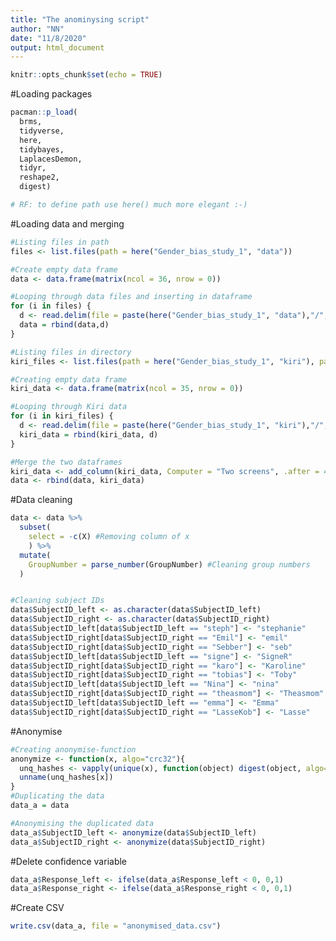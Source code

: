 ```yaml
---
title: "The anominysing script"
author: "NN"
date: "11/8/2020"
output: html_document
---
```


```r
knitr::opts_chunk$set(echo = TRUE)
```


#Loading packages
```r

pacman::p_load(
  brms,
  tidyverse,
  here,
  tidybayes,
  LaplacesDemon,
  tidyr,
  reshape2,
  digest)

# RF: to define path use here() much more elegant :-)

```

#Loading data and merging

```r
#Listing files in path
files <- list.files(path = here("Gender_bias_study_1", "data"))

#Create empty data frame
data <- data.frame(matrix(ncol = 36, nrow = 0))

#Looping through data files and inserting in dataframe
for (i in files) {
  d <- read.delim(file = paste(here("Gender_bias_study_1", "data"),"/", i, sep = ""), sep = ",", header = TRUE)
  data = rbind(data,d)
}

```

```r

#Listing files in directory
kiri_files <- list.files(path = here("Gender_bias_study_1", "kiri"), pattern = "*.csv") 

#Creating empty data frame
kiri_data <- data.frame(matrix(ncol = 35, nrow = 0))

#Looping through Kiri data 
for (i in kiri_files) {
  d <- read.delim(file = paste(here("Gender_bias_study_1", "kiri"),"/", i, sep = ""), sep = ",", header = TRUE, stringsAsFactors = FALSE)
  kiri_data = rbind(kiri_data, d)
}

```


```r
#Merge the two dataframes
kiri_data <- add_column(kiri_data, Computer = "Two screens", .after = 4)
data <- rbind(data, kiri_data)
```


#Data cleaning
```r

data <- data %>%
  subset(
    select = -c(X) #Removing column of x
    ) %>%
  mutate(
    GroupNumber = parse_number(GroupNumber) #Cleaning group numbers
  )


#Cleaning subject IDs
data$SubjectID_left <- as.character(data$SubjectID_left)
data$SubjectID_right <- as.character(data$SubjectID_right)
data$SubjectID_left[data$SubjectID_left == "steph"] <- "stephanie"
data$SubjectID_right[data$SubjectID_right == "Emil"] <- "emil"
data$SubjectID_right[data$SubjectID_right == "Sebber"] <- "seb"
data$SubjectID_left[data$SubjectID_left == "signe"] <- "SigneR"
data$SubjectID_right[data$SubjectID_right == "karo"] <- "Karoline"
data$SubjectID_right[data$SubjectID_right == "tobias"] <- "Toby"
data$SubjectID_left[data$SubjectID_left == "Nina"] <- "nina"
data$SubjectID_right[data$SubjectID_right == "theasmom"] <- "Theasmom"
data$SubjectID_left[data$SubjectID_left == "emma"] <- "Emma"
data$SubjectID_right[data$SubjectID_right == "LasseKob"] <- "Lasse"
```

#Anonymise
```r
#Creating anonymise-function
anonymize <- function(x, algo="crc32"){
  unq_hashes <- vapply(unique(x), function(object) digest(object, algo=algo), FUN.VALUE="", USE.NAMES=TRUE)
  unname(unq_hashes[x])
}
#Duplicating the data 
data_a = data

#Anonymising the duplicated data
data_a$SubjectID_left <- anonymize(data$SubjectID_left)
data_a$SubjectID_right <- anonymize(data$SubjectID_right)

```

#Delete confidence variable

```r

data_a$Response_left <- ifelse(data_a$Response_left < 0, 0,1)
data_a$Response_right <- ifelse(data_a$Response_right < 0, 0,1)

```



#Create CSV
```r
write.csv(data_a, file = "anonymised_data.csv")

```

